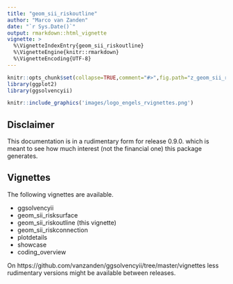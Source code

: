 ---
title: "geom_sii_riskoutline"
author: "Marco van Zanden"
date: "`r Sys.Date()`"
output: rmarkdown::html_vignette
vignette: >
  %\VignetteIndexEntry{geom_sii_riskoutline}
  %\VignetteEngine{knitr::rmarkdown}
  %\VignetteEncoding{UTF-8}
---
```{r,init,echo=FALSE,results=FALSE,warnings=FALSE,message=FALSE}
knitr::opts_chunk$set(collapse=TRUE,comment="#>",fig.path="z_geom_sii_riskoutline-")
library(ggplot2)
library(ggsolvencyii)
```
```{r,logo, out.width='25%', fig.align='right', echo=FALSE, border = FALSE}
knitr::include_graphics('images/logo_engels_rvignettes.png')
```

## Disclaimer

This documentation is in a rudimentary form for release 0.9.0. which is meant to see how much interest (not the financial one) this package generates.

## Vignettes
The following vignettes are available.  
 
* ggsolvencyii 
* geom_sii_risksurface
* geom_sii_riskoutline (this vignette)
* geom_sii_riskconnection
* plotdetails
* showcase
* coding_overview

On https://github.com/vanzanden/ggsolvencyii/tree/master/vignettes less rudimentary versions might be available between releases.

## 
